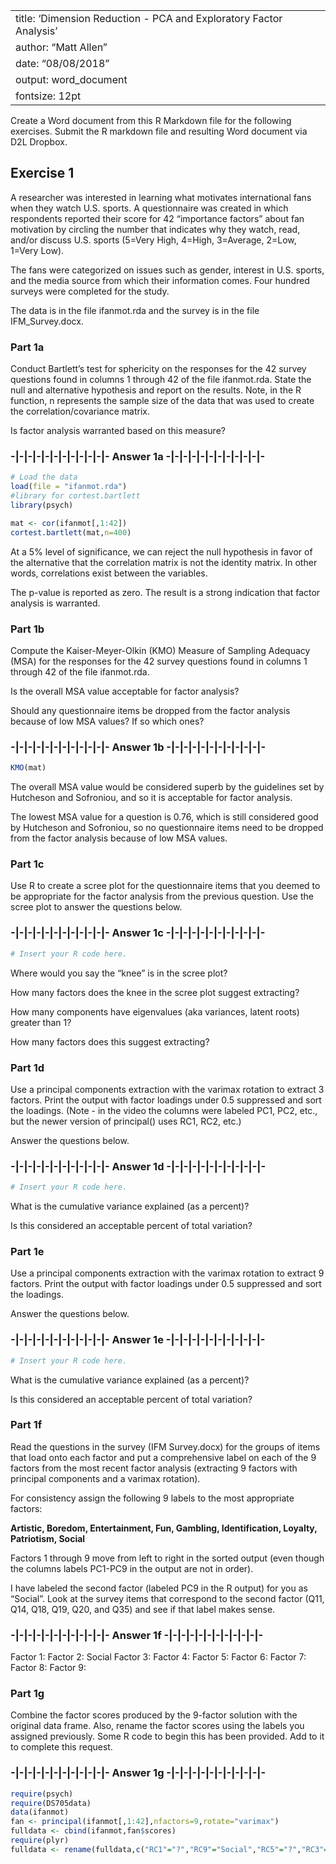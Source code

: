 
---
title: 'Dimension Reduction - PCA and Exploratory Factor Analysis'
author: "Matt Allen"
date: "08/08/2018"
output: word_document
fontsize: 12pt
---

Create a Word document from this R Markdown file for the following exercises.  Submit the R markdown file and resulting Word document via D2L Dropbox.   

## Exercise 1

A researcher was interested in learning what motivates international fans when they watch U.S. sports.  A questionnaire was created in which respondents reported their score for 42 "importance factors" about fan motivation by circling the number that indicates why they watch, read, and/or discuss U.S. sports (5=Very High, 4=High, 3=Average, 2=Low, 1=Very Low).   

The fans were categorized on issues such as gender, interest in U.S. sports, and the media source from which their information comes.  Four hundred surveys were completed for the study.

The data is in the file ifanmot.rda and the survey is in the file IFM_Survey.docx.

### Part 1a

Conduct Bartlett's test for sphericity on the responses for the 42 survey questions found in columns 1 through 42 of the file ifanmot.rda.  State the null and alternative hypothesis and report on the results.  Note, in the R function, n represents the sample size of the data that was used to create the correlation/covariance matrix.

Is factor analysis warranted based on this measure?

### -|-|-|-|-|-|-|-|-|-|-|- Answer 1a -|-|-|-|-|-|-|-|-|-|-|-

```r
# Load the data
load(file = "ifanmot.rda")
#library for cortest.bartlett
library(psych)
```

```r
mat <- cor(ifanmot[,1:42])
cortest.bartlett(mat,n=400)
```

\begin{table}
\centering
\begin{tabular}{ll}
$H_0$: &  The correlation matrix is the identity matrix \\
$H_a$: &  The correlation matrix is not the identity matrix \\
\end{tabular}
\end{table}

At a 5% level of significance, we can reject the null hypothesis in favor of the alternative that the correlation matrix is not the identity matrix. In other words, correlations exist between the variables.

The p-value is reported as zero. The result is a strong indication that factor analysis is warranted.

### Part 1b

Compute the Kaiser-Meyer-Olkin (KMO) Measure of Sampling Adequacy (MSA) for the responses for the 42 survey questions found in columns 1 through 42 of the file ifanmot.rda.  

Is the overall MSA value acceptable for factor analysis?

Should any questionnaire items be dropped from the factor analysis because of low MSA values?  If so which ones?

### -|-|-|-|-|-|-|-|-|-|-|- Answer 1b -|-|-|-|-|-|-|-|-|-|-|-

```r
KMO(mat)
```

The overall MSA value would be considered superb by the guidelines set by Hutcheson and Sofroniou, and so it is acceptable for factor analysis.

The lowest MSA value for a question is 0.76, which is still considered good by Hutcheson and Sofroniou, so no questionnaire items need to be dropped from the factor analysis because of low MSA values.

### Part 1c  

Use R to create a scree plot for the questionnaire items that you deemed to be appropriate for the factor analysis from the previous question.  Use the scree plot to answer the questions below.

### -|-|-|-|-|-|-|-|-|-|-|- Answer 1c -|-|-|-|-|-|-|-|-|-|-|-

```r
# Insert your R code here.

```

Where would you say the "knee" is in the scree plot?  

How many factors does the knee in the scree plot suggest extracting?

How many components have eigenvalues (aka variances, latent roots) greater than 1?

How many factors does this suggest extracting?


### Part 1d

Use a principal components extraction with the varimax rotation to extract 3 factors.  Print the output with factor loadings under 0.5 suppressed and sort the loadings.  (Note - in the video the columns were labeled PC1, PC2, etc., but the newer version of principal() uses RC1, RC2, etc.)

Answer the questions below.

### -|-|-|-|-|-|-|-|-|-|-|- Answer 1d -|-|-|-|-|-|-|-|-|-|-|-

```r
# Insert your R code here.

```

What is the cumulative variance explained (as a percent)?  

Is this considered an acceptable percent of total variation?

### Part 1e

Use a principal components extraction with the varimax rotation to extract 9 factors.  Print the output with factor loadings under 0.5 suppressed and sort the loadings.

Answer the questions below.

### -|-|-|-|-|-|-|-|-|-|-|- Answer 1e -|-|-|-|-|-|-|-|-|-|-|-

```r
# Insert your R code here.

```

What is the cumulative variance explained (as a percent)?  

Is this considered an acceptable percent of total variation?

### Part 1f

Read the questions in the survey (IFM Survey.docx) for the groups of items that load onto each factor and put a comprehensive label on each of the 9 factors from the most recent factor analysis (extracting 9 factors with principal components and a varimax rotation).

For consistency assign the following 9 labels to the most appropriate factors:

**Artistic, Boredom, Entertainment, Fun, Gambling, Identification, Loyalty, Patriotism, Social**

Factors 1 through 9 move from left to right in the sorted output (even though the columns labels PC1-PC9 in the output are not in order). 

I have labeled the second factor (labeled PC9 in the R output) for you as "Social". Look at the survey items that correspond to the second factor (Q11, Q14, Q18, Q19, Q20, and Q35) and see if that label makes sense.

### -|-|-|-|-|-|-|-|-|-|-|- Answer 1f -|-|-|-|-|-|-|-|-|-|-|-

Factor 1: 
Factor 2: Social
Factor 3:
Factor 4:
Factor 5:
Factor 6:
Factor 7:
Factor 8:
Factor 9:

### Part 1g
    
Combine the factor scores produced by the 9-factor solution with the original data frame.  Also, rename the factor scores using the labels you assigned previously.  Some R code to begin this has been provided.  Add to it to complete this request.
    
### -|-|-|-|-|-|-|-|-|-|-|- Answer 1g -|-|-|-|-|-|-|-|-|-|-|-

```r
require(psych)
require(DS705data)
data(ifanmot)
fan <- principal(ifanmot[,1:42],nfactors=9,rotate="varimax")
fulldata <- cbind(ifanmot,fan$scores)
require(plyr)
fulldata <- rename(fulldata,c("RC1"="?","RC9"="Social","RC5"="?","RC3"="?","RC4"="?c","RC7"="?","RC2"="?","RC6"="?","RC8"="?"))  # REPLACE the ? with your factor labels
```


